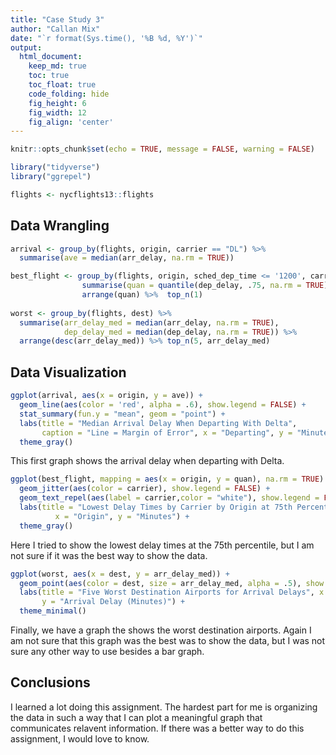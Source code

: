 ```yaml
---
title: "Case Study 3"
author: "Callan Mix"
date: "`r format(Sys.time(), '%B %d, %Y')`"
output:
  html_document:  
    keep_md: true
    toc: true
    toc_float: true
    code_folding: hide
    fig_height: 6
    fig_width: 12
    fig_align: 'center'
---
```


```r
knitr::opts_chunk$set(echo = TRUE, message = FALSE, warning = FALSE)
```

```r
library("tidyverse")
library("ggrepel")

```

```r
flights <- nycflights13::flights
```

## Data Wrangling

```r
arrival <- group_by(flights, origin, carrier == "DL") %>% 
  summarise(ave = median(arr_delay, na.rm = TRUE))

best_flight <- group_by(flights, origin, sched_dep_time <= '1200', carrier) %>%  
                summarise(quan = quantile(dep_delay, .75, na.rm = TRUE)) %>% 
                arrange(quan) %>%  top_n(1)
               
worst <- group_by(flights, dest) %>%
  summarise(arr_delay_med = median(arr_delay, na.rm = TRUE),
            dep_delay_med = median(dep_delay, na.rm = TRUE)) %>% 
  arrange(desc(arr_delay_med)) %>% top_n(5, arr_delay_med)
```

## Data Visualization

```r
ggplot(arrival, aes(x = origin, y = ave)) +
  geom_line(aes(color = 'red', alpha = .6), show.legend = FALSE) +
  stat_summary(fun.y = "mean", geom = "point") +
  labs(title = "Median Arrival Delay When Departing With Delta",
       caption = "Line = Margin of Error", x = "Departing", y = "Minutes") +
  theme_gray()
```
This first graph shows the arrival delay when departing with Delta.

```r
ggplot(best_flight, mapping = aes(x = origin, y = quan), na.rm = TRUE) +
  geom_jitter(aes(color = carrier), show.legend = FALSE) +
  geom_text_repel(aes(label = carrier,color = "white"), show.legend = FALSE) +
  labs(title = "Lowest Delay Times by Carrier by Origin at 75th Percentile",
          x = "Origin", y = "Minutes") +
  theme_gray()
```
Here I tried to show the lowest delay times at the 75th percentile, but I am not sure if it was the best way to show the data.

```r
ggplot(worst, aes(x = dest, y = arr_delay_med)) +
  geom_point(aes(color = dest, size = arr_delay_med, alpha = .5), show.legend = FALSE) +
  labs(title = "Five Worst Destination Airports for Arrival Delays", x = "Destination",
       y = "Arrival Delay (Minutes)") +
  theme_minimal()
```
Finally, we have a graph the shows the worst destination airports. Again I am not sure that this graph was the best was to show the data, but I was not sure any other way to use besides a bar graph.

## Conclusions

I learned a lot doing this assignment. The hardest part for me is organizing the data in such a way that I can plot a meaningful graph that communicates relavent information. If there was a better way to do this assignment, I would love to know. 
